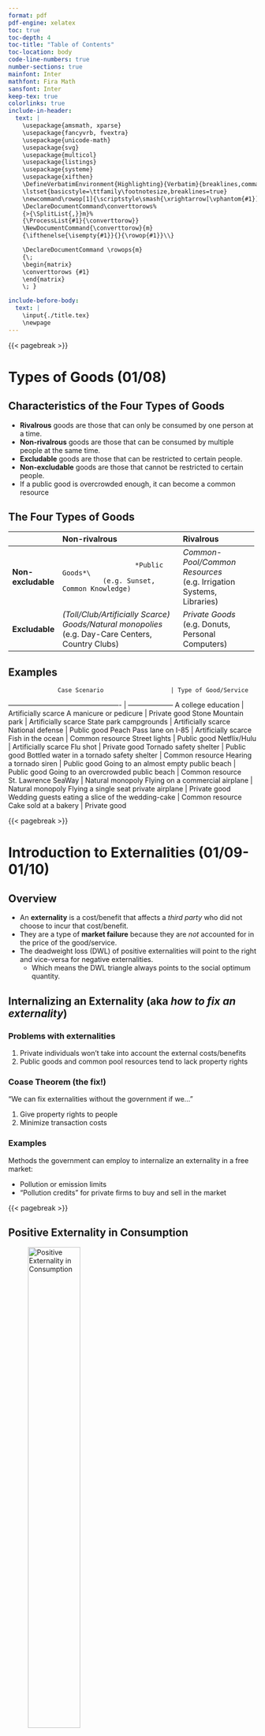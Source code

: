 ```yaml
---
format: pdf
pdf-engine: xelatex
toc: true
toc-depth: 4
toc-title: "Table of Contents"
toc-location: body
code-line-numbers: true
number-sections: true
mainfont: Inter
mathfont: Fira Math
sansfont: Inter
keep-tex: true
colorlinks: true
include-in-header: 
  text: |
    \usepackage{amsmath, xparse}
    \usepackage{fancyvrb, fvextra}
    \usepackage{unicode-math}
    \usepackage{svg}
    \usepackage{multicol}
    \usepackage{listings}
    \usepackage{systeme}
    \usepackage{xifthen}
    \DefineVerbatimEnvironment{Highlighting}{Verbatim}{breaklines,commandchars=\\\{\}}  
    \lstset{basicstyle=\ttfamily\footnotesize,breaklines=true}
    \newcommand\rowop[1]{\scriptstyle\smash{\xrightarrow[\vphantom{#1}]{\mkern-4mu#1\mkern-4mu}}}
    \DeclareDocumentCommand\converttorows%
    {>{\SplitList{,}}m}%
    {\ProcessList{#1}{\converttorow}}
    \NewDocumentCommand{\converttorow}{m}
    {\ifthenelse{\isempty{#1}}{}{\rowop{#1}}\\}

    \DeclareDocumentCommand \rowops{m}
    {\;
    \begin{matrix}
    \converttorows {#1}
    \end{matrix}
    \; }

include-before-body: 
  text: |
    \input{./title.tex}
    \newpage
---
```


{{< pagebreak >}}

# Types of Goods (01/08)

## Characteristics of the Four Types of Goods
- **Rivalrous** goods are those that can only be consumed by one person at a time. 
- **Non-rivalrous** goods are those that can be consumed by multiple people at the same time.
- **Excludable** goods are those that can be restricted to certain people.
- **Non-excludable** goods are those that cannot be restricted to certain people.
- If a public good is overcrowded enough, it can become a common resource

## The Four Types of Goods
+--------------------+-------------------------------------------------------------+--------------------------------------+
|                    | **Non-rivalrous**                                           | **Rivalrous**                        |
+====================+:============================================================+:=====================================+
| **Non-excludable** |                       *Public Goods*\                       |   *Common-Pool/Common Resources*\    |
|                    |               (e.g. Sunset, Common Knowledge)               | (e.g. Irrigation Systems, Libraries) |
+====================+=============================================================+======================================+
| **Excludable**     | *(Toll/Club/Artificially Scarce) Goods/Natural monopolies*\ | *Private Goods*\                     |
|                    | (e.g. Day-Care Centers, Country Clubs)                      | (e.g. Donuts, Personal Computers)    |
+--------------------+-------------------------------------------------------------+--------------------------------------+

## Examples
                  Case Scenario                   | Type of Good/Service
------------------------------------------------- | --------------------
A college education                               | Artificially scarce
A manicure or pedicure                            | Private good
Stone Mountain park                               | Artificially scarce
State park campgrounds                            | Artificially scarce
National defense                                  | Public good
Peach Pass lane on I-85                           | Artificially scarce
Fish in the ocean                                 | Common resource
Street lights                                     | Public good
Netflix/Hulu                                      | Artificially scarce
Flu shot                                          | Private good
Tornado safety shelter                            | Public good
Bottled water in a tornado safety shelter         | Common resource
Hearing a tornado siren                           | Public good
Going to an almost empty public beach             | Public good
Going to an overcrowded public beach              | Common resource
St. Lawrence SeaWay                               | Natural monopoly
Flying on a commercial airplane                   | Natural monopoly
Flying a single seat private airplane             | Private good
Wedding guests eating a slice of the wedding-cake | Common resource
Cake sold at a bakery                             | Private good

{{< pagebreak >}}

# Introduction to Externalities (01/09-01/10)

## Overview
- An **externality** is a cost/benefit that affects a *third party* who did not choose to incur that cost/benefit.
- They are a type of **market failure** because they are *not* accounted for in the price of the good/service.
- The deadweight loss (DWL) of positive externalities will point to the right and vice-versa for negative externalities.
  - Which means the DWL triangle always points to the social optimum quantity.

## Internalizing an Externality (aka *how to fix an externality*)

### Problems with externalities
1) Private individuals won't take into account the external costs/benefits
2) Public goods and common pool resources tend to lack property rights

### Coase Theorem (the fix!)
"We can fix externalities without the government if we..."

1) Give property rights to people
2) Minimize transaction costs

### Examples
Methods the government can employ to internalize an externality in a free market:

- Pollution or emission limits
- "Pollution credits" for private firms to buy and sell in the market

{{< pagebreak >}}

## Positive Externality in Consumption
![Positive Externality in Consumption](img/pos-cons.png){width=50%}

### Examples
- Consumption of education
- Consumption of health care
- Advertisement can lead to an increase of demand in the free market $\therefore MPB$ goes up and moves the market toward $MSB$.

### Spillover Effect
- The spillover effect is $MEB = MSB-MPB$.
- $MPB < MSB$
- $MPC = MSC$

### Internalizing the Spillover Effect
- The external **benefits** can be internalized by **subsidizing** the product/service to the consumers of the good/service.
- The government intervention will move the private market to **social optimum** where $MSB = MSC$.

{{< pagebreak >}}

## Negative Externality in Consumption
![Negative Externality in Consumption](img/neg-cons.png){width=45%}

### Examples
- Smoking in public/passive smoking
- Pollution due to fossil fuels
- Playing loud music
- Discarding garbage in public places

### Spillover Effect
- The spillover effect is $MEB = MSB-MPB$.
- $MPB > MSB$
- $MPC = MSC$

### Internalizing the Spillover Effect
- The external **benefits** can be internalized by **imposing a tax** on the product/service to the consumers of the good/service.
- The government intervention will move the private market to **social optimum** where $MSB = MSC$.

{{< pagebreak >}}

## Positive Externality in Production
![Positive Externality in Production](img/pos-prod.png){width=50%}

### Examples 
- Companies invest in training/professional development of their employees.
- Firms invest in research and development (R&D).

### Spillover Effect
- The spillover effect is $MEC = MSC-MPC$.
- $MPB = MSB$
- $MPC > MSC$

### Internalizing the Spillover Effect
- The external **costs** can be internalized by **subsidizing** the product/service to the producers of the good/service.
- The government intervention will move the private market to **social optimum** where $MSB = MSC$.

{{< pagebreak >}}

## Negative Externality in Production
![Negative Externality in Production](img/neg-prod.png){width=50%}

### Examples
- Firms produce chemicals that cause pollution $\therefore$ local fisherman cannot catch fish.
- Construction of roads lead to change of landscape and parks
- Coal fired power plants

### Spillover Effect
- The spillover effect is $MEC = MSC-MPC$.
- $MPB = MSB$
- $MPC < MSC$


### Internalizing the Spillover Effect
- The external **costs** can be internalized by **imposing a tax** on the product/service to the producers of the good/service.
- The government intervention will move the private market to **social optimum** where $MSB = MSC$.

{{< pagebreak >}}

# Income Inequality (01/12)

## The Lorenz Curve and Gini Coefficient
- The **Lorenz Curve** $L(x)$ is a graphical representation of the distribution of income in a country.
  - The x-axis is the cumulative percentage of the population (0%-100%).
  - The y-axis is the cumulative percentage of income (0%-100%).
  - It is always accompanied by the line $y=x$ which represents **perfect equality**.
- The **Gini Coefficient** $G$ is a numerical representation of the Lorenz Curve.
  - It is the ratio of the area between the Lorenz Curve and the line $y=x$ to the area under the line $y=x$.
    - $G = \frac{A}{A+B}$ where $A = \int_{0}^{1} \left[x-L(x)\right] \ \mathrm{d}x$ and $B = \int_{0}^{1}L(x) \ \mathrm{d}x$.
  - The closer $G$ is to 1, the more unequal the distribution of income is.

![Visual depiction of the Lorenz Curve](img/lorenz.png){width=68%}

As demonstrated in *Figure 6* below:

- If $G$ is 0, then the Lorenz Curve is **also** the line $y=x$ because the area between both curves $A$ is 0.
- If $G$ is 1, then the Lorenz Curve is the x-axis ($y=0$) because $A+B$ must also equal the area under $y=x$, or $\frac{1}{2}$.

![Varying Gini Coefficients and their corresponding Lorenz Curves](img/varying-gini.png){width=100%}

## Deriving Simpler Expressions for the Gini Coefficient
Since we know that $A+B = \int_{0}^{1} x \ \mathrm{d}x = \left.\frac{x^2}{2}\right\vert_{0}^{1} = \frac{1}{2}$, we can derive "easier" expressions to calculate the Gini Coefficient $G$.

### Deriving $G=2A$
```{=latex}
\begin{align}
G &= \frac{A}{A+B}\tag{Initial Gini Coefficient formula} \\
\frac{1}{G} &= \frac{A+B}{A}\tag{Reciprocate} \\
\frac{A}{G} &= A+B\tag{Multiply by $A$} \\
\frac{A}{G}-A &= B\tag{Subtract $A$}
\end{align}
```
{{< pagebreak >}}

Now we can substitute $B$ into the original area formula:
```{=latex}
\begin{align}
A + B &= \frac{1}{2}\tag{Area under $y=x$} \\
A+\left(\frac{A}{G}-A\right) &= \frac{1}{2}\tag{Substitute $B$} \\
\frac{A}{G} &= \frac{1}{2}\tag{Simplify} \\
\cfrac{A}{\frac{1}{2}} &= G\tag{Simplify} \\
2A &= G\tag{Multiply by 2}
\end{align}
```

### Deriving $G=1-2B$
Since we've already expressed $B$ in terms of $A$, we just need to get $A$ in terms of $B$.
```{=latex}
\begin{align}
G = 2A \tag{Previous derivation} \\
\frac{G}{2} = A \tag{Divide by 2} \\
\frac{G}{2} = \frac{1}{2}-B\tag{Substitute $A$ using the expression $A=\frac{1}{2}-B$} \\
G = 1-2B\tag{Multiply by 2}
\end{align}
```
Therefore, two **alternate expressions** for the Gini Coefficient are:
```{=latex}
\begin{align}
G &= 2A \\
G &= 1-2B
\end{align}
```

{{< pagebreak >}}

## Negative Externalities: Public vs. Private Resolution and More on the Coase Theorem (01/16)

### Conditions
Recall that the **Coase Theorem** states market failures will always be resolved by the free market. Here are all the conditions for Coase Theorem to hold true:

- Both sides are rational and willing to negotiate to maximize their own utility.
- Low to no transaction costs
- Private property rights are well-defined
- Perfect information is available to both sides and they have the same leverage

### Miscellaneous Market Failures
There are a couple of other market failures that the government should try to combat, based on the types of markets we learned about *in previous units*:

- **Monopoly**: A single firm controls the entire market.
  - This will cause the firm to produce *less* than the social optimum and still charge a *greater price*.
- **Monopsony**: A single firm controls the entire labor market.
  - This will cause the firm to hire *less* than optimum and for a *lower wage*.

# Intro to Macronomic Indicators (01/22-01/23)

GDP stands for Gross Domestic Product. These three words are important to understand:

- Gross: Not just profits - *total* value
- Domestic: Made WITHIN the borders of the US 
- Products: Goods and services which have been produced 

Formal definition of GDP: \ 
**GDP** is: the sum of the market value of all final goods and services produced within the United States in a given time period (usually a year).

{{< pagebreak >}}

|   Concept    |                         Is                          |                   Is NOT                   |
| ------------ | --------------------------------------------------- | ------------------------------------------ |
| Sum          | TOTAL                                               | Single industry or market                  |
| Value        | Based on the market price of the goods and services | subjective                                 |
| Final        | new and complete goods and services; ready for use  | intermediate goods/services; used goods    |
| G&S          | ONLY a good or service                              | FINANCIAL ASSETS (Stock/Bonds/ETFs/Crypto) |
| Produced     | MADE                                                | transfer payments or foreign aid           |
| Domestically | WITHIN US borders                                   | US citizens abroad                         |
| Time         | This year (NEW production)                          | OLD G&S, Goodwill                          |

## Calculating GDP
GDP is known as tam easure of *national income accounting*. What are the two accounting techniques used in measuring GDP?

- **Expenditure Approach**: Measures GDP by adding up all the spending on final goods and services produced in the nation during the year.
  - $GDP = C + I + G + (X-M)$; C=Consumption, I=Investment, G=Government Spending, X=Exports, M=Imports
- **Income Approach**: Measures GDP by adding up all the income earned by the factors of production (land, labor, capital, entrepreneurship) during the year.
  - $GDP = W + I + R + P$; W=Wages, I=Interest, R=Rents, P=Profits
- Therefore, $GDP = C + I + G + (X-M) = W + I + R + P$

{{< pagebreak >}}

## Circular Flow Model and Leakages
![Circular Flow Model](img/circular-flow.png){width=75%}

- **Leakages** are the non-consumption uses of income, such as savings, taxes, and imports.
- Your piggy bank and transfer payments are leakages.

## Gross National Product
- **GNP** is the sum of the value of all final goods and services prodced by Americans anywhere in the world during a time period.

## Examples of Factors that Affect GDP
### Which of these is Counted in GDP?
- A monthly check received by an economics student who has been granted a government scholarship.
- A farmer's purchase of a new tractor $\checkmark$
- A plumber's purchase of a two-year-old used truck $\times$
- Cashing a U.S. government bond $\times$
- The services of a mechanic in fixing the radiator in his own car
- A Social Security check from the government to a retired store clerk
- An increase in business inventories $\checkmark$
- The government's purchase of a new submarine for the Navy $\checkmark$
- A barber's income from cutting hair $\checkmark$
- Income received from the sale of Nike Stock $\times$

### Which of these is counted in GDP and part of consumption?
- You Spend $7 at the movies $\checkmark$
- A family pays a contractor $200k for a house he built them this year $\times$
- A family pays $75k for a house built three years ago $\times$
- An accountant pays a tailor $175 to sew a suit for her $\checkmark$
- The government increases its defense expenditures by $1 billion $\times$
- The government makes a $300 Social Security payment to a retired person $\times$
- You buy General Motors Corp. stock for $1k in the stock market $\times$
- At the end of the year, a flour-milling firm finds that its inventories of grain and flour are $10k above the amounts of its inventories at the beginning of the year $\times$
- A homemaker works hard caring for her spouse and two children $\times$
- Ford Motor Co. buys new auto-making robots $\times$
- You pay \$300 a month to rent an apartment $\checkmark$
- Apple Computers builds a new factory in the US $\times$
- RJ Reynolds Co. buys control of Nabisco $\times$
- You buy a new Toyota that was made in Japan. $\times$
- You pay tuition to attend college. $\checkmark$

### Which of these is Counted in GDP and part of investment?
- A family pays a contractor $200k for a house he built them this year $\checkmark$
- A family pays $75k for a house built three years ago $\times$
- The government increases its defense expenditures by $1 billion $\times$
- The government makes a $300 Social Security payment to a retired person $\times$
- You buy General Motors Corp. stock for $1k in the stock market $\times$
- At the end of the year, a flour-milling firm finds that its inventories of grain and flour are $10k above the amounts of its inventories at the beginning of the year $\checkmark$
- A homemaker works hard caring for her spouse and two children $\times$
- Ford Motor Co. buys new auto-making robots $\checkmark$ $\times$
- Apple Computers builds a new factory in the US $\checkmark$
- RJ Reynolds Co. buys control of Nabisco $\times$
- You buy a new Toyota that was made in Japan. $\times$

### Which of these is Counted in GDP and part of government spending?
- A family pays $75k for a house built three years ago $\times$
- The government increases its defense expenditures by $1 billion $\checkmark$
- The government makes a $300 Social Security payment to a retired person $\times$
- You buy General Motors Corp. stock for $1k in the stock market $\times$
- A homemaker works hard caring for her spouse and two children $\times$
- RJ Reynolds Co. buys control of Nabisco $\times$
- You buy a new Toyota that was made in Japan. $\times$

### Which of these is Counted in GDP and part of net export/import?
- A family pays $75k for a house built three years ago $\times$
- The government makes a $300 Social Security payment to a retired person $\times$
- You buy General Motors Corp. stock for $1k in the stock market $\times$
- A homemaker works hard caring for her spouse and two children $\times$
- RJ Reynolds Co. buys control of Nabisco $\times$
- You buy a new Toyota that was made in Japan. $\checkmark$

### We count only the final price of a good or service in GDP. Why?
We don't count intermediate and used goods/services because then we would be **double-counting**; also, the good/service in question might have not been made in the time period analyzed if it wasn't final.

### A purely financial transaction will not be counted in GDP. Why?
Because a purely financial transaction doesn't involve consumption, investment, government spending, exports, or imports.

### When a home-owner does home-improvement work, the labor is not counted in GDP. Why?
They're not paying themself or making any profits off of their work to contribute to the income approach for calculating GDP.

## Calculating GDP Examples

### Example 1
Suppose that personal income is \$500 billion, personal taxes are \$100 billion, and depreciation is \$50 billion. Disposable income is equal to which of the following?

$DI = PT - PT = 100 - 50 = \$50 \text{ billion}$

### My Practice
Suppose that personal income is \$100 billion, personal taxes are \$50 billion, and depreciation is \$25 billion. Disposable income is equal to which of the following?

### Example 2
+-----------------------------+--------------+
| Wages                       | \$50 Billion |
+-----------------------------+--------------+
| Rent                        | \$20 Billion |
+-----------------------------+--------------+
| Private Investment Spending | \$10 Billion |
+-----------------------------+--------------+
| Exports                     | \$30 Billion |
+-----------------------------+--------------+
| Interest Payments           | \$40 Billion |
+-----------------------------+--------------+
| HH Profit                   | \$80 Billion |
+-----------------------------+--------------+

What is the GDP? 
$GDP = W + R + I + X + P = 50 + 20 + 10 + 30 + 80 = \$190 \text{ billion}$

### My Practice
+-----------------------------+---------------+
| Wages                       | \$90 Billion  |
+-----------------------------+---------------+
| Rent                        | \$40 Billion  |
+-----------------------------+---------------+
| Private Investment Spending | \$10 Billion  |
+-----------------------------+---------------+
| Corporate Taxes             | \$50 Billion  |
+-----------------------------+---------------+
| Interest Payments           | \$100 Billion |
+-----------------------------+---------------+
| HH Profit                   | \$90 Billion  |
+-----------------------------+---------------+

What is the GDP? 
$GDP = W + R + I + X + P = 90 + 40 + 10 + 0 + 90 = \$230 \text{ billion}$

### Example 3
+-----------------------------+--------------+
| Consumption Spending        | \$50 Billion |
+-----------------------------+--------------+
| Individual Income Taxes     | \$20 Billion |
+-----------------------------+--------------+
| Private Investment Spending | \$10 Billion |
+-----------------------------+--------------+
| Corporate Taxes             | \$20 Billion |
+-----------------------------+--------------+
| Exports                     | \$30 Billion |
+-----------------------------+--------------+
| Imports                     | \$40 Billion |
+-----------------------------+--------------+
| Government Purchases        | \$80 Billion |
+-----------------------------+--------------+

What is the GDP?

### My Practice
+-----------------------------+---------------+
| Consumption Spending        | \$70 Billion  |
+-----------------------------+---------------+
| State Income Taxes          | \$10 Billion  |
+-----------------------------+---------------+
| Private Investment Spending | \$50 Billion  |
+-----------------------------+---------------+
| Corporate Taxes             | \$80 Billion  |
+-----------------------------+---------------+
| Net Exports                 | -\$40 Billion |
+-----------------------------+---------------+
| Government Purchases        | \$50 Billion  |
+-----------------------------+---------------+

What is the GDP?

Using the prior table and the expenditure approach, what percent of GDP is comprised of consumption, investment, and government spending?

How is this possible?

If a firm experiences depreciation of factor resources, which component of GDP is negatively affected?

### Example 4
+-----------------------+------------------+
| Aggregate Data        | Value (Billions) |
+-----------------------+------------------+
| Consumption Spending  | 10               |
+-----------------------+------------------+
| Employee Compensation | 7                |
+-----------------------+------------------+
| Government Spending   | 60               |
+-----------------------+------------------+
| Interest Payments     | 10               |
+-----------------------+------------------+
| Net Exports           | -50              |
+-----------------------+------------------+
| Profits               | 5                |
+-----------------------+------------------+
| Rents                 | 5                |
+-----------------------+------------------+
| Savings               | 10               |
+-----------------------+------------------+

Calculate GDP using both approaches.

Do both approaches yield equal GDP values? Why or why not?

### My Practice

+-----------------------+------------------+
| Aggregate Data        | Value (Billions) |
+-----------------------+------------------+
| Consumption Spending  | 190              |
+-----------------------+------------------+
| Employee Compensation | 200              |
+-----------------------+------------------+
| Government Spending   | 100              |
+-----------------------+------------------+
| Interest Payments     | 100              |
+-----------------------+------------------+
| Investment Spending   | 90               |
+-----------------------+------------------+
| Net Exports           | 60               |
+-----------------------+------------------+
| Profits               | 50               |
+-----------------------+------------------+
| Rents                 | 50               |
+-----------------------+------------------+
| Savings               | 50               |
+-----------------------+------------------+

Calculate GDP using both approaches.

Do both approaches yield equal GDP values? Why or why not?

### Example 5
A country consists of 2 firms. Firm A's total revenue is \$200 million. The cost of their inputs is \$50 million. Firm B's total revenue is \$100 million. The cost of their inputs is \$10 million. What is the total value added in this economy?

### My Practice
+------------------------+--------+--------+--------+
| Kingdom of Burbonia    | Firm A | Firm B | Firm C |
+------------------------+--------+--------+--------+
| Firm's Sales           | 20     | 50     | 100    |
+------------------------+--------+--------+--------+
| Cost of Intermediate \ | 10 \   | 40 \   | 40 \   |
| Goods Purchased by \   | \      | \      | \      |
| Each firm              |        |        |        |
+------------------------+--------+--------+--------+

What is the total value added in the Kingdom of Burbonia, measured in millions of dollars?

### Challenge Problem
Consumption is one third of total GDP. Gross Private Investment Spending and Government Spending, Combined, are equal to consumption spending. Exports are twice the number of imports. Imports are $50 million. Government spending is four times as much as investment.

What is consumption spending?


What is investment spending?


What is government spending?


What are exports?


What is GDP?

{{< pagebreak >}}

# Advanced GDP Calculations (01/25)

## NGDP vs. RGDP

### If we want to measure the amount of production using current prices, what economic measure should we use?
Nominal GDP

### If we want to measure the amount of production using base year prices, what economic measure should we use?
Real GDP

### Define "REAL"
Accounting for inflation by referencing some initial level of price.

### What does RGDP show?
The measure of true product, accounting for inflation

### What are the formulas for types of GDP?
|       Nominal GDP        |                Real GDP                |
| :----------------------: | :------------------------------------: |
| $\Sigma (Q_c \cdot P_c)$ | $\Sigma (Q_c \cdot P_{c,\text{base}})$ |


### Growth rate (percent change) formula:
$\frac{\text{New GDP}-\text{Old GDP}}{\text{Old GDP}} \cdot 100\%$

For the base year, the RGDP always equals the NGDP.

### Standard of living
- We use RGDP to measure the standard of living because it accounts for inflation.
- RGDP per capita is the best measure of standard of living.

### Inflation/Deflation
- $\frac{NGDP}{RGDP} \cdot 100\%$ is the deflator value ($DF$).
- If $DF > 100\%$ ($NGDP > RGDP$), there is inflation. 
- If $DF < 100\%$ ($NGDP < RGDP$), there is deflation.
- If $DF = 100\%$ ($NGDP = RGDP$), prices are staying the same.
- Disinflation is when the rate of inflation is decreasing, but inflation is still occurring nonetheless.
- The deflator is always 100\% in the base year.

### What limitations does GDP have as an economic measure?
- It doesn't account for non-market production (e.g. stay-at-home parents)
- It doesn't account for the underground economy (e.g. drug dealers)
- It doesn't account for negative externalities (e.g. pollution)

# Unemployment (01/29)

## Questions on introductory unemployment terms
1. Who constitutes as being employed?

If they worked full or part time during the past week or is on vacation or sick leave from a regular job.

2. Who constitutes as being unemployed?

If they did not work during the preceding week but made some effort to find work in the past four weeks.

3. Who constitutes as being out of the labor force?

People who are not employed and haven't looked for a job in four weeks. Institutionalized (prison), military, and those younger than 16 as well. Discouraged workers, full time students, unpaid homemakers, and retirees are examples.

4. Who constitutes a discouraged worker? Do they cause an underestimate or overestimate of the unemployment rate?

Workers tha thave given up looking ofr a job, now considered out of the labor force.

5. Is the entire population considered for unemployment calculations?

Only adults (16+), non-institutionalized, civilian, nonretired population.

## Types of unemployment

**Frictional unemployment**

- Unemployment that is initiated by workers themselves, who are in between jobs.
- "You quit your job and are looking for a new one"

**Structural unemployment**

- When the firm doesn't need the worker anymore
- "Your skills are no longer needed"
- This could indicate a displacement of workers by technology

**Cyclical unemployment**

- Unemployment that is caused by a recession
- "Your skills are still needed, but the economy is not doing well"

## Unemployment calculations

1. Total Population:

18+9+2+1 = 30

2. Total Adult Working-Age Population

18+9+2 = 29

3. Total Employed

18

4. Total Unemployed

9

5. Total Labor Force:

$EM+UE = 18+9=27$

Finding the three important rates

Note: $ER + UR = 100\%$

1. Labor Force Participation Rate (LFPR):

$\frac{LF}{TAWAP} \cdot 100\% = \frac{27}{29} \cdot 100\% = 93.1\%$

2. Employment Rate (ER)

$\frac{EM}{LF} = \frac{EM}{EM+UE} \cdot 100\% = \frac{18}{27} \cdot 100\% = 66.7\%$

3. Unemployment Rate (UR)

$\frac{UE}{LF} = \frac{UE}{(EM+UE)} = \frac{9}{27} = 33.3\%$ 

## The Flow Problem
Day 1: Country of Burbonia has 10 citizens. All citizens are of the working-age population. 3 are UE. 1 is Discouraged. 6 are EM.

ER: 67.66\%, UR: 33.33\%, LFPR: 90\%

Day 2: One worker loses  their job to the machine, but they continue to look for employment.

- 4 UE, 1 Discouraged, 5 EM
- ER: 55.56\%, UR: 44.44\%, LFPR: 90\%
- ER: Decreases, UR: Increases, LFPR: Stays the same

Day 3: One unemployed laborer becomes discouraged.

- 3 UE, 2 Discouraged, 5 EM
- ER: 62.5\%, UR: 37.5\%, LFPR: 80\%
- ER: Increases, UR: Decreases, LFPR: Decreases

Day 4: One discouraged worker starts looking for a job, but there are no available positions.

- 4 UE, 1 Discouraged, 5 EM
- ER: 55.56\%, UR: 44.44\%, LFPR: 90\%
- ER: Decreases, UR: Increases, LFPR: Increases

Day 5: Another discouraged worker finds a new job and starts working immediately.

- 4 UE, 0 Discouraged, 6 EM
- ER: 60\%, UR: 40\%, LFPR: 100\%
- ER: Increases, UR: Decreases, LFPR: Increases

|                | EM --> UE | EM --> OoLF | UE --> OoLF | UE --> EM | OoLF --> EM | OoLF --> UE |
|:--------------:|:---------:|:-----------:|:-----------:|:---------:|:-----------:|:-----------:|
| Change in LF   | NC        | Dec         | Dec         | NC        | Inc         | Inc         |
| Change in LFPR | NC        | Dec         | Dec         | NC        | Inc         | Inc         |
| Change in UER  | Inc       | Inc         | Dec         | Dec       | Dec         | Inc         |

{{< pagebreak >}}

# CPI and Inflation Rate (01/31)

## The Auction Game

### Classroom Data
+-----------+------------------+---------------+------------------+---------------+------------------+---------------+
| Product   | Round 1 Quantity | Round 1 Price | Round 2 Quantity | Round 2 Price | Round 3 Quantity | Round 3 Price |
+===========+==================+===============+==================+===============+==================+===============+
| Candy Bag | 1                | 4             | 2                | 20            | 3                | 145           |
+-----------+------------------+---------------+------------------+---------------+------------------+---------------+

+---------+-------------+-------------+---------+-------------+--------------+--------+------------+
| Rnd 1 \ |  Round 1 \  |  Round 1\   | Rnd 2 \ |  Round 2 \  |  Round 2 \   | Rnd 3\ |   Rnd 3\   |
|  Price  | Remaining \ | Additional\ |  Price  | Remaining \ | Additional \ | Price  | Remaining\ |
|         |   Money \   |   Money\    |         |   Money \   |    Money\    |        |   Money\   |
|         |   Supply    |   Supply    |         |   Supply    |    Supply    |        |  Supply \  |
+=========+=============+=============+=========+=============+==============+========+============+
| 10      | 90          | 10          | 20      | 80          | 20           | 30     | 70         |
+---------+-------------+-------------+---------+-------------+--------------+--------+------------+

### Questions
1. What do the beans held by each person represent?

Money

2. What do all the beans in the room reperesent?

All of the money in the economy

3. What do you notice about the quantities across the 3 different rounds of the auction?

a

4. What do you notice about the prices across the 3 different rounds of the action?

a

5. With respect to your observations in #4, why did this happen?

a

6. Does this simulation demonstrate price stability or price instability?

a

7. Who was hurt the most across the 3 rounds? The least?

a

8. Did the quality of the goods change across the rounds of gameplay? Was this in line with the tendency of prices?

a

9. Did quantity or price appear to have the greater percentage of change across the rounds?

a

10. Does the total spending across the 3 rounds reflect the change in production or consumption? What econmic measures are used to reflect this phenomenon?

a

11. Under what conditions did increasing the money supply (beans) cause inflation? Under what conditions did increasing the money supply (beans) not cause inflation?

## CPI
The **CPI** (consumer price index) is a measure of the average change over time in the prices paid by urban consumers for a market basket of consumer goods and services. 

- The 8 major groups of the CPI
  - Food and beverages
  - Housing
  - Apparel
  - Transportation
  - Medical care
  - Recreation
  - Education and communication
  - Other goods and services
- It does not include life insurance, social security, or income taxes.
- The core CPI is the CPI minus food and energy prices.

## Calculating CPI
The formula for calculating the CPI is:

$CPI = \frac{\Sigma (P_c \cdot Q_b)}{\Sigma (P_{c,\text{base}} \cdot Q_b)} \cdot 100$

Where $P_c$ is the current price, $P_{c,\text{base}}$ is the base year price, and $Q_b$ is the quantity of the good/service. 

In other words, the CPI is the **ratio** of the cost of the market basket in the current year to the cost of the market basket in the base year times 100\%.

## Inflation Rate
The formula for calculating the inflation rate is:

$\text{Inflation Rate} = \frac{\text{CPI}_{\text{c}} - \text{CPI}_{\text{b}}}{\text{CPI}_{\text{b}}} \cdot 100\%$

## Main Idea: What is the difference between the CPI and the GDP deflator?
The **CPI** inflator is for *consumers*, while the **GDP** deflator is for *producers*.

## The Business Cycle

![The Business Cycle](img/business-cycle.png){width=100%}

## Who Is Hurt/Benefits from (Unanticipated) Inflation?
Technically, normal inflation is fine. That's because normal inflation is expected and accounted for in the market.

### How to know who is hurt/helped by inflation
If $\text{Actual } π < \text{Expected } \pi$:

- **Borrowers/Debtors** are hurt because they have to pay back a higher interest
- **Savers/Lenders/Creditors** are helped because they receive more than the actual interest

If $\text{Actual } π > \text{Expected } \pi$:

- Vice-versa

Calculating the change in real wage:

$\% \Delta \text{Real Wage} = \% \Delta \text{Nominal Wage} - \Sigma \pi$


### Who is hurt by inflation?


### Who benefits from inflation?
